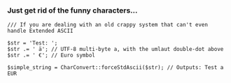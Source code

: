 ===  Just get rid of the funny characters... ===

<pre>
/// If you are dealing with an old crappy system that can't even handle Extended ASCII

$str = 'Test: ';
$str .= ' ä'; // UTF-8 multi-byte a, with the umlaut double-dot above
$str .= ' €'; // Euro symbol

$simple_string = CharConvert::forceStdAscii($str); // Outputs: Test a EUR
</pre>
